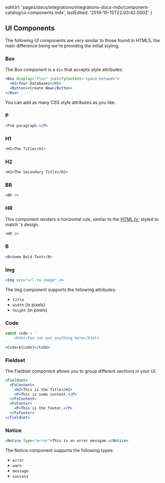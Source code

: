 
  editUrl:
    'pages/docs/integrations/integrations-docs-mdx/component-catalog/ui-components.mdx',
  lastEdited: '2019-10-15T22:03:42.000Z'
}

## UI Components

The following UI components are very similar to those found in HTML5, the main difference being we're providing the initial styling.

### Box

The Box component is a `div` that accepts style attributes:

```jsx
<Box display="flex" justifyContent="space-between">
  <H1>Your Databases</H1>
  <Button>+Create New</Button>
</Box>
```

You can add as many CSS style attributes as you like.

### P

```jsx
<P>A paragraph.</P>
```

### H1

```jsx
<H1>The Title</H1>
```

### H2

```jsx
<H2>The Secondary Title</H2>
```

### BR

```jsx
<BR />
```

### HR

This component renders a horizontal rule, similar to the [HTML hr](https://developer.mozilla.org/en-US/docs/Web/HTML/Element/hr), styled to match <ProductNameSimple />'s design.

```jsx
<HR />
```

### B

```jsx
<B>Some Bold Text</B>
```

### Img

```jsx
<Img src="url-to-image" />
```

The Img component supports the following attributes:

- `title`
- `width` (in pixels)
- `height` (in pixels)

### Code

```jsx
const code = `
	<html>You can put anything here</html>
`
<Code>${code}</Code>
```

### Fieldset

The Fieldset component allows you to group different sections in your UI.

```jsx
<Fieldset>
  <FsContent>
    <H2>This is the Title</H2>
    <P>This is some content.</P>
  </FsContent>
  <FsFooter>
    <P>This is the footer.</P>
  </FsFooter>
</Fieldset>
```

### Notice

```jsx
<Notice type="error">This is an error messgae.</Notice>
```

The Notice component supports the following types:

- `error`
- `warn`
- `message`
- `success`
